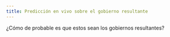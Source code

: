 ```yaml
---
title: Predicción en vivo sobre el gobierno resultante
---
```


¿Cómo de probable es que estos sean los gobiernos resultantes?


